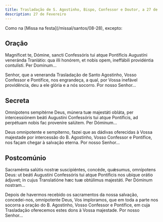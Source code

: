 ```yaml
---
title: Trasladação de S. Agostinho, Bispo, Confessor e Doutor, a 27 de Fevereiro
description: 27 de Fevereiro
---
```


<aside>Como na [Missa na festa](/missal/santos/08-28), excepto:</aside>

## Oração

<div class="side-by-side not-content">

Magníficet te, Dómine, sancti Confessóris tui atque Pontíficis Augustíni veneránda Tranlátio: qua illi honórem, et nobis opem, ineffábili providéntia contulísti. Per Dominum...

Senhor, que a veneranda Trasladação de Santo Agostinho, Vosso Confessor e Pontífice, nos engrandeça, a qual, por Vossa inefável providência, deu a ele glória e a nós socorro. Por nosso Senhor...

</div>

## Secreta

<div class="side-by-side not-content">

Omnípotens sempitérne Deus, múnera tuæ majestáti obláta, per intercessiónem beáti Augustíni Confessóris tui atque Pontíficis, ad perpétuam nobis fac proveníre salútem. Per Dóminum...

Deus omnipotente e sempiterno, fazei que as dádivas oferecidas à Vossa majestade por intercessão do B. Agostinho, Vosso Confessor e Pontífice, nos façam chegar à salvação eterna. Por nosso Senhor...

</div>

## Postcomúnio

<div class="side-by-side not-content">

Sacraménta salútis nostræ suscipiéntes, concéde, quǽsumus, omnípotens Deus: ut beáti Augustíni Confessóris tui atque Pontíficis nos ubíque orátio ádjuvet; in cujus Translatióne hæc tuæ obtúlimus majestáti. Per Dóminum nostram...

Depois de havermos recebido os sacramentos da nossa salvação, concedei-nos, omnipotente Deus, Vos imploramos, que em toda a parte nos socorra a oração do B. Agostinho, Vosso Confessor e Pontífice, em cuja Trasladação oferecemos estes dons à Vossa majestade. Por nosso Senhor...

</div>
